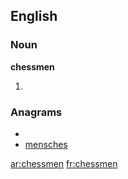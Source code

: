 ==English==

===Noun===
'''chessmen'''

# {{plural of|[[chessman]]}}

===Anagrams===
* {{alphagram|ceehmnss}}
* [[mensches#English|mensches]]


[[ar:chessmen]]
[[fr:chessmen]]